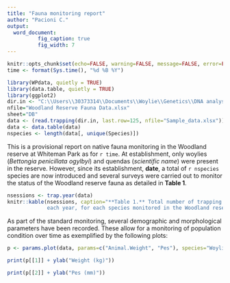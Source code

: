 ```yaml
---
title: "Fauna monitoring report"
author: "Pacioni C."
output: 
  word_document:
          fig_caption: true
          fig_width: 7
---
```

```r
knitr::opts_chunk$set(echo=FALSE, warning=FALSE, message=FALSE, error=FALSE)
time <- format(Sys.time(), "%d %B %Y")

library(WPdata, quietly = TRUE)
library(data.table, quietly = TRUE)
library(ggplot2)
dir.in <- "C:\\Users\\30373314\\Documents\\Woylie\\Genetics\\DNA analysis\\Whiteman Park\\DB"
nfile="Woodland Reserve Fauna Data.xlsx"
sheet="DB"
data <- (read.trapping(dir.in, last.row=125, nfile="Sample_data.xlsx"))
data <- data.table(data)
nspecies <- length(data[, unique(Species)])
```

This is a provisional report on native fauna monitoring in the Woodland reserve 
at Whiteman Park as for `r time`. At establishment, only woylies 
(_Bettongia penicillata ogylbyi_) and quendas (_scientific name_) were present in 
the reserve. However, since  its establishment, **date**, a total of `r nspecies`  
species are now introduced and several surveys were carried out to monitor the 
status  of the Woodland reserve fauna as detailed in
**Table 1**.







```r
nsessions <- trap.year(data)
knitr::kable(nsessions, caption="**Table 1.** Total number of trapping sessions for 
             each year, for each species monitored in the Woodland reserve at Whiteman Park.")
```



As part of the standard monitoring, several demographic and morphological parameters 
have been recorded. These allow for a monitoring of population condition over time 
as exemplified by the following plots:

```r
p <- params.plot(data, params=c("Animal.Weight", "Pes"), species="Woylie")
```



```r

print(p[[1]] + ylab("Weight (kg)"))

```



```r

print(p[[2]] + ylab("Pes (mm)"))

```
